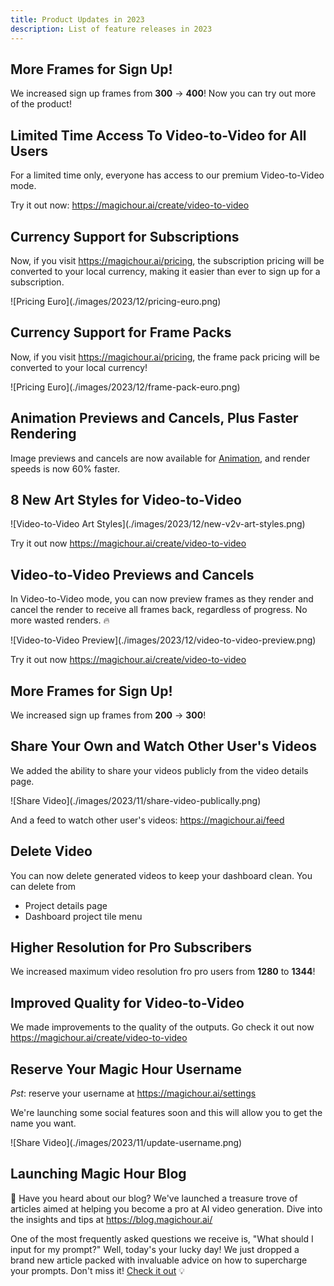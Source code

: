 ```yaml
---
title: Product Updates in 2023
description: List of feature releases in 2023
---
```



<Update label="2023-12-20">

## More Frames for Sign Up!

We increased sign up frames from **300** -> **400**! Now you can try out more of the product!

## Limited Time Access To Video-to-Video for All Users

For a limited time only, everyone has access to our premium Video-to-Video mode.

Try it out now: https://magichour.ai/create/video-to-video

</Update>

<Update label="2023-12-19">

## Currency Support for Subscriptions

Now, if you visit https://magichour.ai/pricing, the subscription pricing will be converted to your local currency, making it easier than ever to sign up for a subscription.

<Frame>![Pricing Euro](./images/2023/12/pricing-euro.png)</Frame>

</Update>

<Update label="2023-12-15">

## Currency Support for Frame Packs

Now, if you visit https://magichour.ai/pricing, the frame pack pricing will be converted to your local currency!

<Frame>![Pricing Euro](./images/2023/12/frame-pack-euro.png)</Frame>

</Update>

<Update label="2023-12-14">

## Animation Previews and Cancels, Plus Faster Rendering

Image previews and cancels are now available for [Animation](https://magichour.ai/create/animation), and render speeds is now 60% faster.

</Update>

<Update label="2023-12-09">

## 8 New Art Styles for Video-to-Video

<Frame>![Video-to-Video Art Styles](./images/2023/12/new-v2v-art-styles.png)</Frame>

Try it out now https://magichour.ai/create/video-to-video

</Update>

<Update label="2023-12-08">

## Video-to-Video Previews and Cancels

In Video-to-Video mode, you can now preview frames as they render and cancel the render to receive all frames back, regardless of progress. No more wasted renders. 🔥

<Frame>![Video-to-Video Preview](./images/2023/12/video-to-video-preview.png)</Frame>

Try it out now https://magichour.ai/create/video-to-video

</Update>

<Update label="2023-12-04">

## More Frames for Sign Up!

We increased sign up frames from **200** -> **300**!

</Update>

<Update label="2023-11-28">

## Share Your Own and Watch Other User's Videos

We added the ability to share your videos publicly from the video details page.

<Frame>![Share Video](./images/2023/11/share-video-publically.png)</Frame>

And a feed to watch other user's videos: https://magichour.ai/feed

</Update>

<Update label="2023-11-19">

## Delete Video

You can now delete generated videos to keep your dashboard clean. You can delete from

- Project details page
- Dashboard project tile menu

</Update>

<Update label="2023-11-15">

## Higher Resolution for Pro Subscribers

We increased maximum video resolution fro pro users from **1280** to **1344**!

</Update>

<Update label="2023-11-11">

## Improved Quality for Video-to-Video

We made improvements to the quality of the outputs. Go check it out now https://magichour.ai/create/video-to-video

</Update>

<Update label="2023-11-04">

## Reserve Your Magic Hour Username

_Pst_: reserve your username at https://magichour.ai/settings

We're launching some social features soon and this will allow you to get the name you want.

<Frame>![Share Video](./images/2023/11/update-username.png)</Frame>
</Update>

<Update label="2023-11-01">

## Launching Magic Hour Blog

🌟 Have you heard about our blog? We've launched a treasure trove of articles aimed at helping you become a pro at AI video generation. Dive into the insights and tips at https://blog.magichour.ai/

One of the most frequently asked questions we receive is, "What should I input for my prompt?" Well, today's your lucky day! We just dropped a brand new article packed with invaluable advice on how to supercharge your prompts. Don't miss it! [Check it out](https://magichour.ai/blog/how-to-prompt-ai-videos-a-simple-guide) 💡

</Update>

